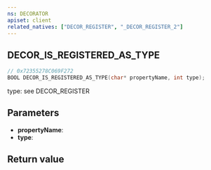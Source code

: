 ```yaml
---
ns: DECORATOR
apiset: client
related_natives: ["DECOR_REGISTER", "_DECOR_REGISTER_2"]
---
```

## DECOR_IS_REGISTERED_AS_TYPE

```c
// 0x72355278C069F272
BOOL DECOR_IS_REGISTERED_AS_TYPE(char* propertyName, int type);
```

type: see DECOR_REGISTER

## Parameters
* **propertyName**:
* **type**:

## Return value